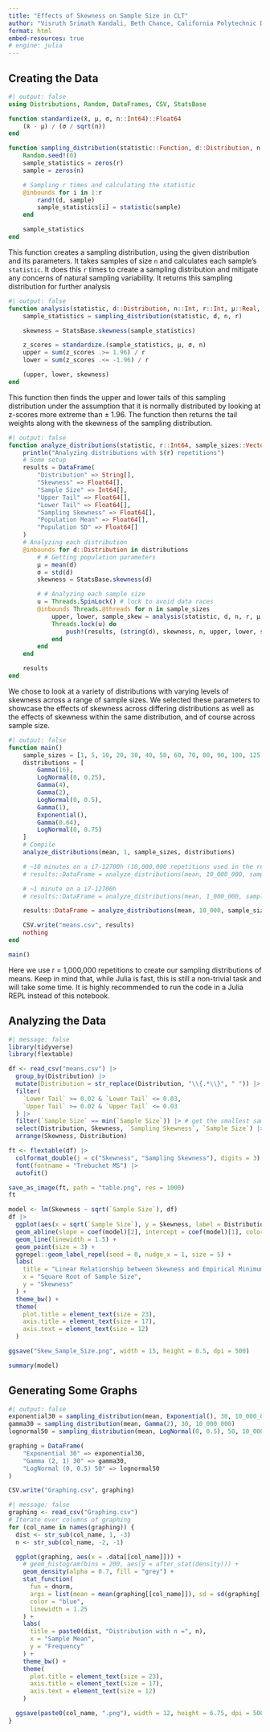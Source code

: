 ```yaml
---
title: "Effects of Skewness on Sample Size in CLT"
author: "Visruth Srimath Kandali, Beth Chance, California Polytechnic Department of Statistics"
format: html
embed-resources: true
# engine: julia
---
```


## Creating the Data

```julia
#| output: false
using Distributions, Random, DataFrames, CSV, StatsBase

function standardize(x̄, μ, σ, n::Int64)::Float64
    (x̄ - μ) / (σ / sqrt(n))
end

function sampling_distribution(statistic::Function, d::Distribution, n::Int, r::Int)::Vector{Float64}
    Random.seed!(0)
    sample_statistics = zeros(r)
    sample = zeros(n)

    # Sampling r times and calculating the statistic
    @inbounds for i in 1:r
        rand!(d, sample)
        sample_statistics[i] = statistic(sample)
    end

    sample_statistics
end
```

This function creates a sampling distribution, using the given distribution and its parameters. It takes samples of size `n` and calculates each sample's `statistic`. It does this `r` times to create a sampling distribution and mitigate any concerns of natural sampling variability. It returns this sampling distribution for further analysis

```julia
#| output: false
function analysis(statistic, d::Distribution, n::Int, r::Int, μ::Real, σ::Real)::Tuple{Float64,Float64,Float64}
    sample_statistics = sampling_distribution(statistic, d, n, r)

    skewness = StatsBase.skewness(sample_statistics)

    z_scores = standardize.(sample_statistics, μ, σ, n)
    upper = sum(z_scores .>= 1.96) / r
    lower = sum(z_scores .<= -1.96) / r

    (upper, lower, skewness)
end
```

This function then finds the upper and lower tails of this sampling distribution under the assumption that it is normally distributed by looking at z-scores more extreme than $\pm$ 1.96. The function then returns the tail weights along with the skewness of the sampling distribution.

```julia
#| output: false
function analyze_distributions(statistic, r::Int64, sample_sizes::Vector{Int64}, distributions)::DataFrame
    println("Analyzing distributions with $(r) repetitions")
    # Some setup
    results = DataFrame(
        "Distribution" => String[],
        "Skewness" => Float64[],
        "Sample Size" => Int64[],
        "Upper Tail" => Float64[],
        "Lower Tail" => Float64[],
        "Sampling Skewness" => Float64[],
        "Population Mean" => Float64[],
        "Population SD" => Float64[]
    )
    # Analyzing each distribution
    @inbounds for d::Distribution in distributions
        # # Getting population parameters
        μ = mean(d)
        σ = std(d)
        skewness = StatsBase.skewness(d)

        # # Analyzing each sample size
        u = Threads.SpinLock() # lock to avoid data races
        @inbounds Threads.@threads for n in sample_sizes
            upper, lower, sample_skew = analysis(statistic, d, n, r, μ, σ)
            Threads.lock(u) do
                push!(results, (string(d), skewness, n, upper, lower, sample_skew, μ, σ))
            end
        end
    end

    results
end
```

We chose to look at a variety of distributions with varying levels of skewness across a range of sample sizes. We selected these parameters to showcase the effects of skewness across differing distributions as well as the effects of skewness within the same distribution, and of course across sample size.

```julia
#| output: false
function main()
    sample_sizes = [1, 5, 10, 20, 30, 40, 50, 60, 70, 80, 90, 100, 125, 150, 175, 200, 250, 300, 400, 500]
    distributions = [
        Gamma(16),
        LogNormal(0, 0.25),
        Gamma(4),
        Gamma(2),
        LogNormal(0, 0.5),
        Gamma(1),
        Exponential(),
        Gamma(0.64),
        LogNormal(0, 0.75)
    ]
    # Compile
    analyze_distributions(mean, 1, sample_sizes, distributions)

    # ~10 minutes on a i7-12700h (10,000,000 repetitions used in the report)
    # results::DataFrame = analyze_distributions(mean, 10_000_000, sample_sizes, distributions)

    # ~1 minute on a i7-12700h
    # results::DataFrame = analyze_distributions(mean, 1_000_000, sample_sizes, distributions)

    results::DataFrame = analyze_distributions(mean, 10_000, sample_sizes, distributions)

    CSV.write("means.csv", results)
    nothing
end

main()
```

Here we use r = 1,000,000 repetitions to create our sampling distributions of means. Keep in mind that, while Julia is fast, this is still a non-trivial task and will take some time. It is highly recommended to run the code in a Julia REPL instead of this notebook.

## Analyzing the Data

```r
#| message: false
library(tidyverse)
library(flextable)

df <- read_csv("means.csv") |>
  group_by(Distribution) |>
  mutate(Distribution = str_replace(Distribution, "\\{.*\\}", " ")) |>
  filter(
    `Lower Tail` >= 0.02 & `Lower Tail` <= 0.03,
    `Upper Tail` >= 0.02 & `Upper Tail` <= 0.03
  ) |>
  filter(`Sample Size` == min(`Sample Size`)) |> # get the smallest sample size for each distribution
  select(Distribution, Skewness, `Sampling Skewness`, `Sample Size`) |>
  arrange(Skewness, Distribution)

ft <- flextable(df) |>
  colformat_double(j = c("Skewness", "Sampling Skewness"), digits = 3) |>
  font(fontname = "Trebuchet MS") |> 
  autofit()

save_as_image(ft, path = "table.png", res = 1000)
ft
```

```r
model <- lm(Skewness ~ sqrt(`Sample Size`), df)
df |>
  ggplot(aes(x = sqrt(`Sample Size`), y = Skewness, label = Distribution)) +
  geom_abline(slope = coef(model)[2], intercept = coef(model)[1], color = "blue", linetype = "dashed", linewidth = 1.5) +
  geom_line(linewidth = 1.5) +
  geom_point(size = 3) +
  ggrepel::geom_label_repel(seed = 0, nudge_x = 1, size = 5) +
  labs(
    title = "Linear Relationship between Skewness and Empirical Minimum Square Root Sample Size",
    x = "Square Root of Sample Size",
    y = "Skewness"
  ) +
  theme_bw() +
  theme(
    plot.title = element_text(size = 23),
    axis.title = element_text(size = 17),
    axis.text = element_text(size = 12)
  )

ggsave("Skew_Sample_Size.png", width = 15, height = 8.5, dpi = 500)

summary(model)
```

## Generating Some Graphs

```julia
#| output: false
exponential30 = sampling_distribution(mean, Exponential(), 30, 10_000_000)
gamma30 = sampling_distribution(mean, Gamma(2), 30, 10_000_000)
lognormal50 = sampling_distribution(mean, LogNormal(0, 0.5), 50, 10_000_000)

graphing = DataFrame(
    "Exponential 30" => exponential30,
    "Gamma (2, 1) 30" => gamma30,
    "LogNormal (0, 0.5) 50" => lognormal50
)

CSV.write("Graphing.csv", graphing)
```

```r
#| message: false
graphing <- read_csv("Graphing.csv")
# Iterate over columns of graphing
for (col_name in names(graphing)) {
  dist <- str_sub(col_name, 1, -3)
  n <- str_sub(col_name, -2, -1)

  ggplot(graphing, aes(x = .data[[col_name]])) +
    # geom_histogram(bins = 200, aes(y = after_stat(density))) +
    geom_density(alpha = 0.7, fill = "grey") +
    stat_function(
      fun = dnorm,
      args = list(mean = mean(graphing[[col_name]]), sd = sd(graphing[[col_name]])),
      color = "blue",
      linewidth = 1.25
    ) +
    labs(
      title = paste0(dist, "Distribution with n =", n),
      x = "Sample Mean",
      y = "Frequency"
    ) +
    theme_bw() +
    theme(
      plot.title = element_text(size = 23),
      axis.title = element_text(size = 17),
      axis.text = element_text(size = 12)
    )

  ggsave(paste0(col_name, ".png"), width = 12, height = 6.75, dpi = 500)
}
```

```r

```

